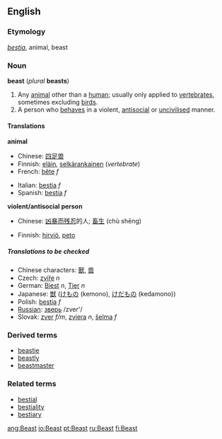 ==English==
===Etymology===
{{L.}} ''[[bestia]]'', animal, beast

===Noun===
'''beast''' (''plural'' '''beasts''')

#Any [[animal]] other than a [[human]]; usually only applied to [[vertebrate]]s, sometimes excluding [[bird]]s.
#A person who [[behave]]s in a violent, [[antisocial]] or [[uncivilised]] manner.

====Translations====

'''animal'''
{{top}}
*Chinese: [[四足兽]]
*Finnish: [[eläin]], [[selkärankainen]] (''vertebrate'')
*French: [[bête]] ''f''
{{mid}}
*Italian: [[bestia#Italian|bestia]] ''f''
*Spanish: [[bestia#Spanish|bestia]] ''f''
{{bottom}}

'''violent/antisocial person'''
{{top}}
*Chinese: [[凶暴]][[而]][[残忍]]的人; [[畜生]] (chù sh&#275;ng)
{{mid}}
*Finnish: [[hirviö]], [[peto]]
{{bottom}}


=====Translations to be checked=====
<!--Remove this section once all of the translations below have been moved into the tables above.-->
{{checktrans}}

*Chinese characters: [[獸]], [[兽]]
*Czech: [[zvíře]] ''n''
*German: [[:de:Biest|Biest]] ''n'', [[:de:Tier|Tier]] ''n''
*Japanese: [[獣]] ([[けもの]] (kemono), [[けだもの]] (kedamono))
*Polish: [[bestia#Polish|bestia]] ''f''
*[[Russian]]: [[:ru:зверь|зверь]] /zver'/
*Slovak: [[zver]] ''f/m'', [[zviera]] ''n'', [[šelma]] ''f''

===Derived terms===
*[[beastie]]
*[[beastly]]
*[[beastmaster]]

===Related terms===
*[[bestial]]
*[[bestiality]]
*[[bestiary]]

[[ang:Beast]]
[[io:Beast]]
[[pt:Beast]]
[[ru:Beast]]
[[fi:Beast]]